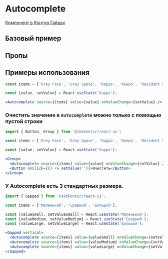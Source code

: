 
<Meta of={AutocompleteStories} />

# Autocomplete

[Компонент в Контур.Гайдах](https)

## Базовый пример
<Primary />

## Пропы
<Controls />

## Примеры использования

```jsx harmony
const items = ['Grey Face', 'Grey Space', 'Kappa', 'Keepo', 'Resident Sleeper'];

const [value, setValue] = React.useState('Kappa');

<Autocomplete source={items} value={value} onValueChange={setValue} />;
```

### Очистить значение в `Autocomplete` можно только с помощью пустой строки
```jsx harmony
import { Button, Group } from '@skbkontur/react-ui';

const items = ['Grey Face', 'Grey Space', 'Kappa', 'Keepo', 'Resident Sleeper'];

const [value, setValue] = React.useState('Kappa');

<Group>
  <Autocomplete source={items} value={value} onValueChange={setValue} />
  <Button onClick={() => setValue('')}>Очистить</Button>
</Group>
```

### У Autocomplete есть 3 стандартных размера.
```jsx harmony
import { Gapped } from '@skbkontur/react-ui';

const items = ['Маленький', 'Средний', 'Большой'];

const [valueSmall, setValueSmall] = React.useState('Маленький');
const [valueMedium, setValueMedium] = React.useState('Средний');
const [valueLarge, setValueLarge] = React.useState('Большой');

<Gapped vertical>
  <Autocomplete source={items} value={valueSmall} onValueChange={setValueSmall} size={'small'} />
  <Autocomplete source={items} value={valueMedium} onValueChange={setValueMedium} size={'medium'} />
  <Autocomplete source={items} value={valueLarge} onValueChange={setValueLarge} size={'large'} />
</Gapped>
```
